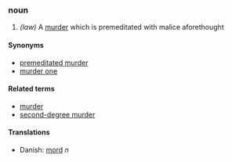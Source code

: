 === noun ===
#''(law)'' A [[murder]] which is premeditated with malice aforethought

====Synonyms====
*[[premeditated murder]]
*[[murder one]]<!-- probably slang, uses in old police tv show hawaii five o -->

====Related terms====
*[[murder]]
*[[second-degree murder]]

====Translations====
*Danish: [[mord]] ''n''